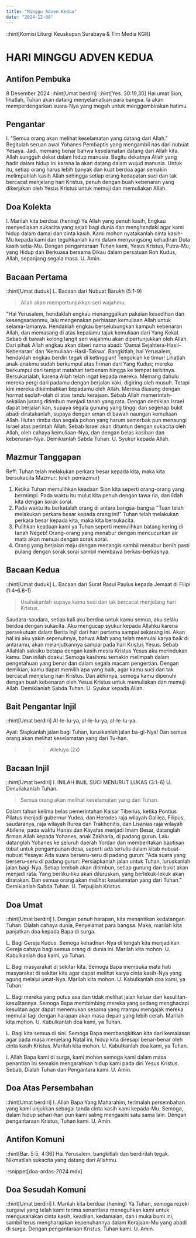 ```yaml
---
title: "Minggu Adven Kedua"
date: "2024-12-08"
---
```


::hint[Komisi Liturgi Keuskupan Surabaya & Tim Media KGR]
# HARI MINGGU ADVEN KEDUA
## Antifon Pembuka
8 Desember 2024
::hint[Umat berdiri] 
::hint[Yes. 30:19,30]
Hai umat Sion, lihatlah, Tuhan akan datang menyelamatkan para bangsa. Ia akan memperdengarkan suara-Nya yang megah untuk menggembirakan hatimu.

## Pengantar
I. "Semua orang akan melihat keselamatan yang datang dari Allah." Begitulah seruan awal Yohanes Pembaptis yang mengambil nas dari nubuat Yesaya. Jadi, memang benar bahwa keselamatan datang dari Allah kita. Allah sungguh dekat dalam hidup manusia. Begitu dekatnya Allah yang hadir dalam hidup ini karena la akan datang dalam wujud manusia. Untuk itu, setiap orang harus lebih banyak dan kuat berdoa agar semakin melimpahlah kasih Allah sehingga setiap orang kedapatan suci dan tak bercacat menjelang hari Kristus, penuh dengan buah kebenaran yang dikerjakan oleh Yesus Kristus untuk memuji dan memuliakan Allah.

## Doa Kolekta
I. Marilah kita berdoa: (hening)
Ya Allah yang penuh kasih, Engkau menyediakan sukacita yang sejati bagi dunia dan menghendaki agar kami hidup dalam damai dan cinta kasih. Kami mohon nyatakanlah cinta kasih-Mu kepada kami dan teguhkanlah kami dalam menyongsong kehadiran Duta kasih setia-Mu. Dengan pengantaraan Tuhan kami, Yesus Kristus, Putra-Mu, yang Hidup dan Berkuasa bersama Dikau dalam persatuan Roh Kudus, Allah, sepanjang segala masa.
U. Amin.

## Bacaan Pertama
::hint[Umat duduk]
L. Bacaan dari Nubuat Barukh (5:1-9)
> Allah akan mempertunjukkan seri wajahmu.

"Hai Yerusalem, hendaklah engkau menanggalkan pakaian kesedihan dan kesengsaraanmu, lalu mengenakan perhiasan kemuliaan Allah untuk selama-lamanya. Hendaklah engkau berselubungkan kampuh kebenaran Allah, dan memasang di atas kepalamu tajuk kemuliaan dari Yang Kekal. Sebab di bawah kolong langit seri wajahmu akan dipertunjukkan oleh Allah. Dari pihak Allah engkau akan diberi nama abadi: 'Damai Sejahtera-Hasil-Kebenaran' dan 'Kemuliaan-Hasil-Takwa'. Bangkitlah, hai Yerusalem, hendaklah engkau berdiri tegak di ketinggian! Tengoklah ke timur! Lihatlah anak-anakmu sudah berkumpul atas firman dari Yang Kudus; mereka berkumpul dari tempat matahari terbenam hingga ke tempat terbitnya. Bersukarialah, karena Allah telah ingat kepada mereka. Memang dahulu mereka pergi dari padamu dengan berjalan kaki, digiring oleh musuh. Tetapi kini mereka dikembalikan kepadamu oleh Allah. Mereka diusung dengan hormat seolah-olah di atas tandu kerajaan. Sebab Allah memerintah-sekalian jurang ditimbun menjadi tanah yang rata. Dengan demikian Israel dapat berjalan kan, supaya segala gunung yang tinggi dan segenap bukit abadi diratakanlah, supaya dengan aman di bawah naungan kemuliaan Allah. Hutan rimba dan segala pohon yang harum semerbak pun menaungi Israel atas perintah Allah. Sebab Israel akan dituntun dengan sukacita oleh Allah, oleh cahaya kemuliaan-Nya, dan dengan belas kasihan dan kebenaran-Nya.
Demikianlah Sabda Tuhan.
U. Syukur kepada Allah.

## Mazmur Tanggapan
Reff: Tuhan telah melakukan perkara besar kepada kita, maka kita bersukacita
Mazmur: (oleh pemazmur)
1. Ketika Tuhan memulihkan keadaan Sion kita seperti orang-orang yang bermimpi. Pada waktu itu mulut kita penuh dengan tawa ria, dan lidah kita dengan sorak sorai.
2. Pada waktu itu berkatalah orang di antara bangsa-bangsa "Tuan telah melakukan perkara besar kepada orang ini!" Tuhan telah melakukan perkara besar kepada kita, maka kita bersukacita.
3. Pulihkan keadaan kami ya Tuhan seperti memulihkan batang kering di tanah Negeb! Orang-orang yang menabur dengan mencucurkan air mata akan menuai dengan sorak sorai.
4. Orang yang berjalan maju dengan menangis sambil menabur benih pasti pulang dengan sorak sorai sambil membawa berkas-berkasnya.

## Bacaan Kedua
::hint[Umat duduk]
L. Bacaan dari Surat Rasul Paulus kepada Jemaat di Filipi (1:4-6.8-1)
> Usahakanlah supaya kamu suci dan tak bercacat menjelang hari Kristus. 

Saudara-saudara, setiap kali aku berdoa untuk kamu semua, aku selalu berdoa dengan sukacita. Aku mengucap syukur kepada Allahku karena persekutuan dalam Berita Injil dari hari pertama sampai sekarang ini. Akan hal ini aku yakin sepenuhnya, bahwa Allah yang telah memulai karya baik di antaramu, akan melanjutkannya sampai pada hari Kristus Yesus. Sebab Allahlah saksiku betapa dengan kasih mesra Kristus Yesus aku merindukan kamu. Dan inilah doaku: Semoga kasihmu semakin melimpah dalam pengetahuan yang benar dan dalam segala macam pengertian. Dengan demikian, kamu dapat memilih apa yang baik, agar kamu suci dan tak bercacat menjelang hari Kristus. Dan akhirnya, semoga kamu dipenuhi dengan buah kebenaran oleh Yesus Kristus untuk memuliakan dan memuji Allah.
Demikianlah Sabda Tuhan.
U. Syukur kepada Allah.

## Bait Pengantar Injil
::hint[Umat berdiri]
Al-le-lu-ya, al-le-lu-ya, al-le-lu-ya.

Ayat:
Siapkanlah jalan bagi Tuhan, luruskanlah jalan ba-gi-Nya! Dan semua orang akan melihat keselamatan yang dari Tu-han.
>>> Alleluya (2x)

## Bacaan Injil
::hint[Umat berdiri]
I. INILAH INJIL SUCI MENURUT LUKAS (3:1-6)
U. Dimuliakanlah Tuhan.
> Semua orang akan melihat keselamatan yang dari Tuhan.

Dalam tahun kelima belas pemerintahan Kaisar Tiberius, ketika Pontius Pilatus menjadi gubernur Yudea, dan Herodes raja wilayah Galilea, Filipus, saudaranya, raja wilayah Iturea dan Trakhonitis, dan Lisanias raja wilayah Abilene, pada waktu Hanas dan Kayafas menjadi Imam Besar, datanglah firman Allah kepada Yohanes, anak Zakharia, di padang gurun. Lalu datanglah Yohanes ke seluruh daerah Yordan dan memberitakan baptisan tobat untuk pengampunan dosa, seperti ada tertulis dalam kitab nubuat-nubuat Yesaya: Ada suara berseru-seru di padang gurun: "Ada suara yang berseru-seru di padang gurun: Persiapkanlah jalan untuk Tuhan, luruskanlah jalan bagi-Nya. Setiap lembah akan ditimbun, setiap gunung dan bukit akan menjadi rata. Yang berliku-liku akan diluruskan, yang berlekuk-lekuk akan diratakan. Dan semua orang akan melihat keselamatan yang dari Tuhan."
Demikianlah Sabda Tuhan.
U. Terpujilah Kristus.

## Doa Umat
::hint[Umat berdiri]
I. Dengan penuh harapan, kita menantikan kedatangan Tuhan. Dialah cahaya dunia, Penyelamat para bangsa. Maka, marilah kita panjatkan doa kepada Bapa di surga.

L. Bagi Gereja Kudus. Semoga kehadiran-Nya di tengah kita menjadikan Gereja
cahaya bagi semua orang di dunia ini. Marilah kita mohon.
U. Kabulkanlah doa kami, ya Tuhan.

L. Bagi masyarakat di sekitar kita. Semoga Bapa membuka mata hati masyarakat di sekitar kita agar dapat melihat karya cinta kasih-Nya yang agung melalui umat-Nya. Marilah kita mohon.
U. Kabulkanlah doa kami, ya Tuhan.

L. Bagi mereka yang putus asa dan tidak melihat jalan keluar dari kesulitan-kesulitannya. Semoga Bapa membimbing mereka yang sedang menghadapi kesulitan agar dapat menemukan sesama yang mampu mengajak mereka memulai lagi dengan harapan akan masa depan yang lebih cerah. Marilah kita mohon.
U. Kabulkanlah doa kami, ya Tuhan.

L. Bagi kita semua di sini. Semoga Bapa membangkitkan kita dari kemalasan agar pada masa menjelang Natal ini, hidup kita diresapi benar-benar oleh cinta kasih Kristus. Marilah kita mohon.
U. Kabulkanlah doa kami, ya Tuhan.

I. Allah Bapa kami di surga, kami mohon semoga kami dalam masa penantian ini semakin mengarahkan hidup kami pada diri Yesus Kristus. Sebab, Dialah Tuhan dan Pengantara kami.
U. Amin.

## Doa Atas Persembahan
::hint[Umat berdiri]
I. Allah Bapa Yang Maharahim, terimalah persembahan yang kami unjukkan sebagai tanda cinta kasih kami kepada-Mu. Semoga, dalam hidup sehari-hari pun kami saling mengasihi satu sama lain. Dengan pengantaraan Kristus, Tuhan kami.
U. Amin.

## Antifon Komuni
::hint[Bar. 5:5; 4:36]
Hai Yerusalem, bangkitlah dan berdirilah tegak. Nikmatilah sukacita yang datang dari Allahmu.

::snippet[doa-ardas-2024.mdx]

## Doa Sesudah Komuni
::hint[Umat berdiri]
I. Marilah kita berdoa: (hening)
Ya Tuhan, semoga rezeki surgawi yang telah kami terima senantiasa meneguhkan kami untuk mengusahakan cinta kasih, keadilan, kedamaian, dan i muka bumi ini, sambil terus mengharapkan kepenuhannya dalam Kerajaan-Mu yang abadi di surga. Dengan pengantaraan Kristus, Tuhan kami.
U. Amin.